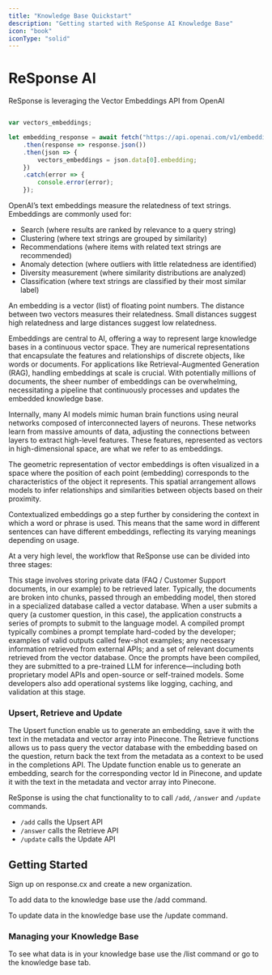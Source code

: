 ```yaml
---
title: "Knowledge Base Quickstart"
description: "Getting started with ReSponse AI Knowledge Base"
icon: "book"
iconType: "solid"
---
```


# ReSponse AI

ReSponse is leveraging the Vector Embeddings API from OpenAI

```javascript

var vectors_embeddings;

let embedding_response = await fetch("https://api.openai.com/v1/embeddings", requestOptions)
    .then(response => response.json())
    .then(json => {
        vectors_embeddings = json.data[0].embedding;
    })
    .catch(error => {
        console.error(error);
    });

```

OpenAI’s text embeddings measure the relatedness of text strings. Embeddings are commonly used for:

- Search (where results are ranked by relevance to a query string)
- Clustering (where text strings are grouped by similarity)
- Recommendations (where items with related text strings are recommended)
- Anomaly detection (where outliers with little relatedness are identified)
- Diversity measurement (where similarity distributions are analyzed)
- Classification (where text strings are classified by their most similar label)

An embedding is a vector (list) of floating point numbers. The distance between two vectors measures their relatedness. Small distances suggest high relatedness and large distances suggest low relatedness.

Embeddings are central to AI, offering a way to represent large knowledge bases in a continuous vector space. They are numerical representations that encapsulate the features and relationships of discrete objects, like words or documents. For applications like Retrieval-Augmented Generation (RAG), handling embeddings at scale is crucial. With potentially millions of documents, the sheer number of embeddings can be overwhelming, necessitating a pipeline that continuously processes and updates the embedded knowledge base.

Internally, many AI models mimic human brain functions using neural networks composed of interconnected layers of neurons. These networks learn from massive amounts of data, adjusting the connections between layers to extract high-level features. These features, represented as vectors in high-dimensional space, are what we refer to as embeddings.

The geometric representation of vector embeddings is often visualized in a space where the position of each point (embedding) corresponds to the characteristics of the object it represents. This spatial arrangement allows models to infer relationships and similarities between objects based on their proximity.

Contextualized embeddings go a step further by considering the context in which a word or phrase is used. This means that the same word in different sentences can have different embeddings, reflecting its varying meanings depending on usage.

At a very high level, the workflow that ReSponse use can be divided into three stages:

<Steps>
  <Step title="Data preprocessing / embedding">
    This stage involves storing private data (FAQ / Customer Support documents, in our example) to be retrieved later. Typically, the documents are broken into chunks, passed through an embedding model, then stored in a specialized database called a vector database. 
  </Step>
  <Step title="Prompt construction / retrieval:">
    When a user submits a query (a customer question, in this case), the application constructs a series of prompts to submit to the language model. A compiled prompt typically combines a prompt template hard-coded by the developer; examples of valid outputs called few-shot examples; any necessary information retrieved from external APIs; and a set of relevant documents retrieved from the vector database. 
  </Step>
  <Step title="Prompt execution / inference">
    Once the prompts have been compiled, they are submitted to a pre-trained LLM for inference—including both proprietary model APIs and open-source or self-trained models. Some developers also add operational systems like logging, caching, and validation at this stage.
  </Step>
</Steps>

### Upsert, Retrieve and Update

The Upsert function enable us to generate an embedding, save it with the text in the metadata and vector array into Pinecone.
The Retrieve functions allows us to pass query the vector database with the embedding based on the question, return back the text from the metadata as a context to be used in the completions API.
The Update function enable us to generate an embedding, search for the corresponding vector Id in Pinecone, and update it with the text in the metadata and vector array into Pinecone.

ReSponse is using the chat functionality to to call `/add`, `/answer` and `/update` commands.

- `/add` calls the Upsert API
- `/answer` calls the Retrieve API
- `/update` calls the Update API

## Getting Started

Sign up on response.cx and create a new organization.

To add data to the knowledge base use the /add command.

To update data in the knowledge base use the /update command.

### Managing your Knowledge Base

To see what data is in your knowledge base use the /list command or go to the knowledge base tab.

